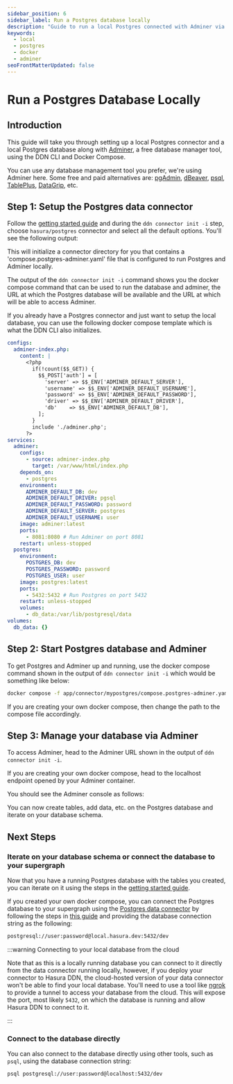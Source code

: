 ```yaml
---
sidebar_position: 6
sidebar_label: Run a Postgres database locally
description: "Guide to run a local Postgres connected with Adminer via Docker Compose"
keywords:
  - local
  - postgres
  - docker
  - adminer
seoFrontMatterUpdated: false
---
```



# Run a Postgres Database Locally

## Introduction

This guide will take you through setting up a local Postgres connector and a local Postgres database along with [Adminer](https://www.adminer.org/), a
free database manager tool, using the DDN CLI and Docker Compose.

You can use any database management tool you prefer, we're using Adminer here. Some free and paid alternatives are:
[pgAdmin](https://www.pgadmin.org/), [dBeaver](https://dbeaver.io/),
[psql](https://www.postgresql.org/docs/current/app-psql.html), [TablePlus](https://tableplus.com/),
[DataGrip](https://www.jetbrains.com/datagrip/), etc.

## Step 1: Setup the Postgres data connector

Follow the [getting started guide](/getting-started/quickstart.mdx) and during the `ddn connector init -i` step,
choose `hasura/postgres` connector and select all the default options. You'll see the following output:

<Thumbnail src="/img/connectors/postgresql/postgres_quickstart_output.png" alt="add billing info" />

This will initialize a connector directory for you that contains a 'compose.postgres-adminer.yaml' file that is configured
to run Postgres and Adminer locally.

The output of the `ddn connector init -i` command shows you the docker compose command that can be used to run
the database and adminer, the URL at which the Postgres database will be available and the URL at which will be able to
access Adminer.

If you already have a Postgres connector and just want to setup the local database, you can use the following docker compose
template which is what the DDN CLI also initializes.

```yaml title="compose.postgres-adminer.yaml"
configs:
  adminer-index.php:
    content: |
      <?php
        if(!count($$_GET)) {
          $$_POST['auth'] = [
            'server' => $$_ENV['ADMINER_DEFAULT_SERVER'],
            'username' => $$_ENV['ADMINER_DEFAULT_USERNAME'],
            'password' => $$_ENV['ADMINER_DEFAULT_PASSWORD'],
            'driver' => $$_ENV['ADMINER_DEFAULT_DRIVER'],
            'db'    => $$_ENV['ADMINER_DEFAULT_DB'],
          ];
        }
        include './adminer.php';
      ?>
services:
  adminer:
    configs:
      - source: adminer-index.php
        target: /var/www/html/index.php
    depends_on:
      - postgres
    environment:
      ADMINER_DEFAULT_DB: dev
      ADMINER_DEFAULT_DRIVER: pgsql
      ADMINER_DEFAULT_PASSWORD: password
      ADMINER_DEFAULT_SERVER: postgres
      ADMINER_DEFAULT_USERNAME: user
    image: adminer:latest
    ports:
      - 8081:8080 # Run Adminer on port 8081
    restart: unless-stopped
  postgres:
    environment:
      POSTGRES_DB: dev
      POSTGRES_PASSWORD: password
      POSTGRES_USER: user
    image: postgres:latest
    ports:
      - 5432:5432 # Run Postgres on port 5432
    restart: unless-stopped
    volumes:
      - db_data:/var/lib/postgresql/data
volumes:
  db_data: {}
```

## Step 2: Start Postgres database and Adminer

To get Postgres and Adminer up and running, use the docker compose command shown
in the output of `ddn connector init -i` which would be something like below:

```bash
docker compose -f app/connector/mypostgres/compose.postgres-adminer.yaml up -d
```

If you are creating your own docker compose, then change the path to the compose file accordingly.

## Step 3: Manage your database via Adminer

To access Adminer, head to the Adminer URL shown in the output of `ddn connector init -i`.

If you are creating your own docker compose, head to the localhost endpoint opened by your Adminer
container.

You should see the Adminer console as follows:

<Thumbnail src="/img/databases/local-postgres/adminer.png" alt="Adminer" width="1000px" />

You can now create tables, add data, etc. on the Postgres database and iterate on your database schema.

## Next Steps

### Iterate on your database schema or connect the database to your supergraph

Now that you have a running Postgres database with the tables you created, you can iterate on it using the steps
in the [getting started guide](/getting-started/quickstart.mdx).

If you created your own docker compose, you can connect the Postgres database to your supergraph using the
[Postgres data connector](connectors/postgresql/index.mdx) by following the steps in
[this guide](/getting-started/quickstart.mdx) and providing the database
connection string as the following:

```bash title="Connection string to connect to local supergraph"
postgresql://user:password@local.hasura.dev:5432/dev
```

:::warning Connecting to your local database from the cloud

Note that as this is a locally running database you can connect to it directly from the data connector running locally,
however, if you deploy your connector to Hasura DDN, the cloud-hosted version of your data connector won't be able to
find your local database. You'll need to use a tool like [ngrok](https://ngrok.com/) to provide a tunnel to access your
database from the cloud. This will expose the port, most likely `5432`, on which the database is running and allow
Hasura DDN to connect to it.

:::

### Connect to the database directly

You can also connect to the database directly using other tools, such as `psql`, using the database connection string:

```bash title="To connect using psql, run:"
psql postgresql://user:password@localhost:5432/dev
```
